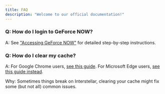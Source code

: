 ```yaml
---
title: FAQ
description: "Welcome to our official documentation!"
---
```


### Q: How do I login to GeForce NOW?
A: See ["Accessing GeForce NOW"](/geforcenow) for detailed step-by-step instructions.

### Q: How do I clear my cache?
A: For Google Chrome users, [see this guide](https://support.google.com/accounts/answer/32050). For Microsoft Edge users, [see this guide instead](https://www.microsoft.com/en-us/edge/learning-center/how-to-manage-and-clear-your-cache-and-cookies).

Why: Sometimes things break on Interstellar, clearing your cache might fix some (but not all) common issues. 
